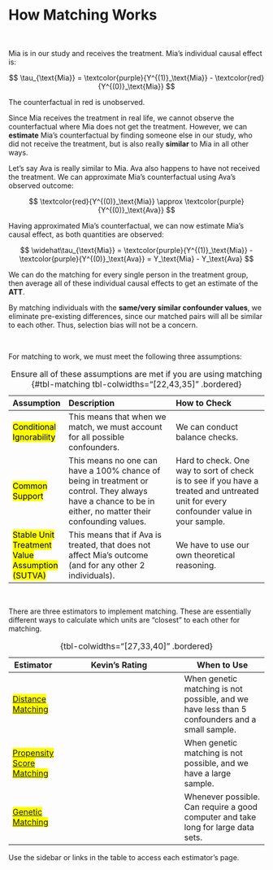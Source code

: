 # How Matching Works {.unnumbered}

<br />

Mia is in our study and receives the treatment. Mia's individual causal effect is:

$$
\tau_{\text{Mia}} = \textcolor{purple}{Y^{(1)}_\text{Mia}} - \textcolor{red}{Y^{(0)}_\text{Mia}}
$$

::: aside
The counterfactual in red is unobserved.
:::

Since Mia receives the treatment in real life, we cannot observe the counterfactual where Mia does not get the treatment. However, we can **estimate** Mia's counterfactual by finding someone else in our study, who did not receive the treatment, but is also really **similar** to Mia in all other ways.

Let's say Ava is really similar to Mia. Ava also happens to have not received the treatment. We can approximate Mia's counterfactual using Ava's observed outcome:

$$
\textcolor{red}{Y^{(0)}_\text{Mia}} \approx \textcolor{purple}{Y^{(0)}_\text{Ava}}
$$

Having approximated Mia's counterfactual, we can now estimate Mia's causal effect, as both quantities are observed:

$$
\widehat\tau_{\text{Mia}} = \textcolor{purple}{Y^{(1)}_\text{Mia}} - \textcolor{purple}{Y^{(0)}_\text{Ava}} = Y_\text{Mia} - Y_\text{Ava}
$$

We can do the matching for every single person in the treatment group, then average all of these individual causal effects to get an estimate of the **ATT**.

By matching individuals with the **same/very similar confounder values**, we eliminate pre-existing differences, since our matched pairs will all be similar to each other. Thus, selection bias will not be a concern.

<br />

For matching to work, we must meet the following three assumptions:

| Assumption                                              | Description                                                                                                                                               | How to Check                                                                                                                          |
|:--------------------------------------------------------|:----------------------------------------------------------------------------------------------------------------------------------------------------------|:--------------------------------------------------------------------------------------------------------------------------------------|
| [Conditional Ignorability]{.mark}                       | This means that when we match, we must account for all possible confounders.                                                                              | We can conduct balance checks.                                                                                                        |
| [Common Support]{.mark}                                 | This means no one can have a 100% chance of being in treatment or control. They always have a chance to be in either, no matter their confounding values. | Hard to check. One way to sort of check is to see if you have a treated and untreated unit for every confounder value in your sample. |
| [Stable Unit Treatment Value Assumption (SUTVA)]{.mark} | This means that if Ava is treated, that does not affect Mia's outcome (and for any other 2 individuals).                                                  | We have to use our own theoretical reasoning.                                                                                         |

: Ensure all of these assumptions are met if you are using matching {#tbl-matching tbl-colwidths="\[22,43,35\]" .bordered}

<br />

There are three estimators to implement matching. These are essentially different ways to calculate which units are "closest" to each other for matching.

+--------------------------------------------------+-----------------------------------------------------------------------------------------------------------------------------------------+------------------------------------------------------------------------------------------------+
| Estimator                                        | Kevin's Rating                                                                                                                          | When to Use                                                                                    |
+==================================================+=========================================================================================================================================+================================================================================================+
| [[Distance Matching](distance.qmd)]{.mark}       | <div>                                                                                                                                   | When genetic matching is not possible, and we have less than 5 confounders and a small sample. |
|                                                  |                                                                                                                                         |                                                                                                |
|                                                  | <i class="fas fa-star"></i><i class="fas fa-star"></i><i class="far fa-star"></i><i class="far fa-star"></i><i class="far fa-star"></i> |                                                                                                |
|                                                  |                                                                                                                                         |                                                                                                |
|                                                  | </div>                                                                                                                                  |                                                                                                |
+--------------------------------------------------+-----------------------------------------------------------------------------------------------------------------------------------------+------------------------------------------------------------------------------------------------+
| [[Propensity Score Matching](pscore.qmd)]{.mark} | <div>                                                                                                                                   | When genetic matching is not possible, and we have a large sample.                             |
|                                                  |                                                                                                                                         |                                                                                                |
|                                                  | <i class="fas fa-star"></i><i class="fas fa-star"></i><i class="far fa-star"></i><i class="far fa-star"></i><i class="far fa-star"></i> |                                                                                                |
|                                                  |                                                                                                                                         |                                                                                                |
|                                                  | </div>                                                                                                                                  |                                                                                                |
+--------------------------------------------------+-----------------------------------------------------------------------------------------------------------------------------------------+------------------------------------------------------------------------------------------------+
| [[Genetic Matching](genetic.qmd)]{.mark}         | <div>                                                                                                                                   | Whenever possible. Can require a good computer and take long for large data sets.              |
|                                                  |                                                                                                                                         |                                                                                                |
|                                                  | <i class="fas fa-star"></i><i class="fas fa-star"></i><i class="fas fa-star"></i><i class="fas fa-star"></i><i class="far fa-star"></i> |                                                                                                |
|                                                  |                                                                                                                                         |                                                                                                |
|                                                  | </div>                                                                                                                                  |                                                                                                |
+--------------------------------------------------+-----------------------------------------------------------------------------------------------------------------------------------------+------------------------------------------------------------------------------------------------+

: {tbl-colwidths="\[27,33,40\]" .bordered}

Use the sidebar or links in the table to access each estimator's page.
